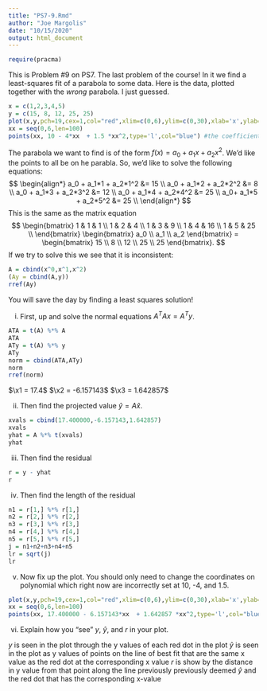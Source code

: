 ```yaml
---
title: "PS7-9.Rmd"
author: "Joe Margolis"
date: "10/15/2020"
output: html_document
---
```


```r
require(pracma)
```

This is Problem #9 on PS7. The last problem of the course! In it we find a least-squares fit of a parabola to some data. Here is the data, plotted together with the *wrong* parabola. I just guessed.

```r
x = c(1,2,3,4,5)
y = c(15, 8, 12, 25, 25)
plot(x,y,pch=19,cex=1,col="red",xlim=c(0,6),ylim=c(0,30),xlab='x',ylab='y')
xx = seq(0,6,len=100)
points(xx, 10 - 4*xx  + 1.5 *xx^2,type='l',col="blue") #the coefficients I used here are wrong
```

The parabola we want to find is of the form $f(x) = a_0 + a_1 x + a_2 x^2$. We'd like the points to all be on he parabla. So, we'd like to solve the following equations:
$$
\begin{align*}
a_0 + a_1*1 + a_2*1^2 &= 15 \\
a_0 + a_1*2 + a_2*2^2 &= 8 \\
a_0 + a_1*3 + a_2*3^2 &= 12 \\
a_0 + a_1*4 + a_2*4^2 &= 25 \\
a_0+ a_1*5 + a_2*5^2 &= 25 \\
\end{align*}
$$
This is the same as the matrix equation
$$
\begin{bmatrix}
1 & 1 & 1 \\
1 & 2 & 4 \\
1 & 3 & 9 \\
1 & 4 & 16 \\
1 & 5 & 25 \\
\end{bmatrix}
\begin{bmatrix} a_0 \\ a_1 \\ a_2 \end{bmatrix}
= \begin{bmatrix} 15 \\ 8 \\ 12 \\ 25 \\ 25 \end{bmatrix}.
$$
If we try to solve this we see that it is inconsistent:
```r
A = cbind(x^0,x^1,x^2)
(Ay = cbind(A,y))
rref(Ay)
```

You will save the day by finding a least squares solution!

(i)  First, up and solve the normal equations $A^T A x = A^T y$.

```r
ATA = t(A) %*% A
ATA
ATy = t(A) %*% y
ATy
norm = cbind(ATA,ATy)
norm
rref(norm)
```
$\x1 = 17.4$
$\x2 = -6.157143$
$\x3 = 1.642857$

(ii)  Then find the projected value $\hat y = A \hat x$.

```r
xvals = cbind(17.400000,-6.157143,1.642857)
xvals
yhat = A %*% t(xvals)
yhat
```

(iii)  Then find the residual
```r
r = y - yhat
r
```

(iv) Then find the length of the residual
```r
n1 = r[1,] %*% r[1,]
n2 = r[2,] %*% r[2,]
n3 = r[3,] %*% r[3,]
n4 = r[4,] %*% r[4,]
n5 = r[5,] %*% r[5,]
j = n1+n2+n3+n4+n5
lr = sqrt(j)
lr
```

(v) Now fix up the plot. You should only need to change the coordinates on polynomial which right now are incorrectly set at 10, -4, and 1.5.
```r
plot(x,y,pch=19,cex=1,col="red",xlim=c(0,6),ylim=c(0,30),xlab='x',ylab='y')
xx = seq(0,6,len=100)
points(xx, 17.400000 - 6.157143*xx  + 1.642857 *xx^2,type='l',col="blue") #the coefficients I used here are wrong
```

(vi) Explain how you "see" $y$, $\hat y$, and $r$ in your plot.

$y$ is seen in the plot through the y values of each red dot in the plot
$\hat y$ is seen in the plot as y values of points on the line of best fit that are the same x value as the red dot at the corresponding x value
$r$ is show by the distance in y value from that point along the line previously previously deemed $\hat y$ and the red dot that has the corresponding x-value

